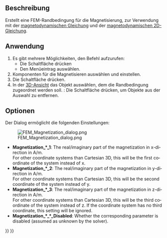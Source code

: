 <languages/>

{{Docnav/de
|[[FEM_ConstraintCurrentDensity/de|RandbedingungStromdichte]]
|[[FEM_ElectricChargeDensity/de|ElektrischeLadungsdichte]]
|[[FEM_Workbench/de|FEM]]
|IconL=FEM_ConstraintCurrentDensity.svg
|IconR=FEM_ConstraintElectricChargeDensity.svg
|IconC=Workbench_FEM.svg
}}

{{GuiCommandContainer|
{{GuiCommand/de
|Name=FEM ConstraintMagnetization
|Name/de=FEM RandbedingungMagnetisierung
|MenuLocation= Modell → Elektromagnetische Randbedingungen → Randbedingung Magnetisierung
|Workbenches=[[FEM_Workbench/de|FEM]]
|Version=0.21
|SeeAlso=[[FEM_EquationMagnetodynamic/de|MagnetodynamischeGleichung]], [[FEM_EquationMagnetodynamic2D/de|Magnetodynamische2DGleichung]]
}}
{{GuiCommandFemInfo/de
|Solvers=Elmer
}}
}}

<span id="Description"></span>
==Beschreibung==

Erstellt eine FEM-Randbedingung für die Magnetisierung, zur Verwendung mit der [[FEM_EquationMagnetodynamic/de|magnetodynamischen Gleichung]] und der [[FEM_EquationMagnetodynamic2D/de|magnetodynamischen 2D-Gleichung]].

<span id="Usage"></span>
==Anwendung==

# Es gibt mehrere Möglichkeiten, den Befehl aufzurufen:
#* Die Schaltfläche {{Button|[[Image:FEM_ConstraintMagnetization.svg|16px]] [[FEM_ConstraintMagnetization/de|Randbedingung Magnetisierung]]}} drücken
#* Den Menüeintrag {{MenuCommand|Modell → Elektromagnetische Randbedingungen → [[Image:FEM_ConstraintMagnetization.svg|16px]] Randbedingung Magnetisierung}} auswählen.
# Komponenten für die Magnetisieren auswählen und einstellen.
# Die Schaltfläche {{Button|Hinzufügen}} drücken.
# In der [[3D_view/de|3D-Ansicht]] das Objekt auswählen, dem die Randbedingung zugeordnet werden soll. {{Version/de|1.1}}: Die Schaltfläche {{Button|Entfernen}} drücken, um Objekte aus der Auswahl zu entfernen.

<span id="Options"></span>
==Optionen==

Der Dialog ermöglicht die folgenden Einstellungen:

[[Image:FEM_Magnetization_dialog.png]]

<div lang="en" dir="ltr" class="mw-content-ltr">
* '''Magnetization_*_1''': The real/imaginary part of the magnetization in x-direction in A/m.</br> For other coordinate systems than Cartesian 3D, this will be the first coordinate of the system instead of x.
* '''Magnetization_*_2''': The real/imaginary part of the magnetization in y-direction in A/m.</br> For other coordinate systems than Cartesian 3D, this will be the second coordinate of the system instead of y.
* '''Magnetization_*_3''': The real/imaginary part of the magnetization in z-direction in A/m.</br> For other coordinate systems than Cartesian 3D, this will be the third coordinate of the system instead of z. If the coordinate system has no third coordinate, this setting will be ignored.
* '''Magnetization_*_*_Disabled''': Whether the corresponding parameter is disabled (assumed as unknown by the solver).
</div> 


{{Docnav/de
|[[FEM_ConstraintCurrentDensity/de|RandbedingungStromdichte]]
|[[FEM_ElectricChargeDensity/de|ElektrischeLadungsdichte]]
|[[FEM_Workbench/de|FEM]]
|IconL=FEM_ConstraintCurrentDensity.svg
|IconR=FEM_ConstraintElectricChargeDensity.svg
|IconC=Workbench_FEM.svg
}}

{{FEM Tools navi{{#translation:}}}}
{{Userdocnavi{{#translation:}}}}